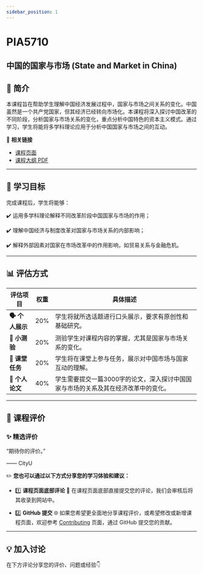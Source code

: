 ```yaml
---
sidebar_position: 1
---
```


# PIA5710
## 中国的国家与市场 (State and Market in China)

## **📘 简介**
本课程旨在帮助学生理解中国经济发展过程中，国家与市场之间关系的变化。中国虽然是一个共产党国家，但其经济已经转向市场化。本课程将深入探讨中国改革的不同阶段，分析国家与市场关系的变化，重点分析中国特色的资本主义模式。通过学习，学生将能将多学科理论应用于分析中国国家与市场之间的互动。

🔗 **相关链接**
- [课程页面](https://www.cityu.edu.hk/catalogue/pg/202526/course/PIA5710.htm)
- [课程大纲 PDF](https://www.cityu.edu.hk/catalogue/pg/202526/course/PIA5710.pdf)

---

## **🎯 学习目标**

完成课程后，学生将能够：

✔️ 运用多学科理论解释不同改革阶段中国国家与市场的作用；

✔️ 理解中国经济与制度改革对国家与市场关系的内部影响；

✔️ 解释外部因素对国家在市场改革中的作用影响，如贸易关系与金融危机。

---

## **📊 评估方式**

| **评估项目**              | **权重** | **具体描述**                                                                                       |
|--------------------------|---------|---------------------------------------------------------------------------------------------------|
| **🗣️ 个人展示**          | 20%     | 学生将就所选话题进行口头展示，要求有原创性和基础研究。                                           |
| **📅 小测验**             | 20%     | 测验学生对课程内容的掌握，尤其是国家与市场关系的变化。                                             |
| **📝 课堂任务**           | 20%     | 学生将在课堂上参与任务，展示对中国市场与国家互动的理解。                                         |
| **📄 个人论文**           | 40%     | 学生需要提交一篇3000字的论文，深入探讨中国国家与市场的关系及其在经济改革中的变化。                |

---

## **💬 课程评价**

### ✨ **精选评价**
<div className={commentStyles.commentBox}>
    <p className={commentStyles.commentText}>
        “期待你的评价。”
    </p>
    <p className={commentStyles.commentAuthor}>—— CityU</p>
</div>

✏️ **您也可以通过以下方式分享您的学习体验和建议：**

- 1️⃣ **课程页面底部评论**
💬 在课程页面底部直接提交您的评论，我们会审核后将其收录到网站中。

- 2️⃣ **GitHub 提交**
🌐 如果您希望更全面地分享课程评价，或希望修改或新增课程页面，欢迎参考 [Contributing](/contributing) 页面，通过 GitHub 提交您的贡献。

---

## **💡 加入讨论**

在下方评论分享您的评价、问题或经验👇
<Utterances />